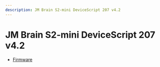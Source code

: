 ```yaml
---
description: JM Brain S2-mini DeviceScript 207 v4.2
---
```

# JM Brain S2-mini DeviceScript 207 v4.2



- [Firmware](https://github.com/microsoft/jacdac-esp32/releases/latest/download/devicescript-esp32s2-msr207_v42-0x1000.bin)